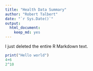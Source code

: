 ```yaml
---
title: "Health Data Summary"
author: "Robert Talbert"
date: "`r Sys.Date()`"
output: 
  html_document: 
    keep_md: yes
---
```


I just deleted the entire R Markdown text. 

```r
print("Hello world")
4+6
2^10
```


